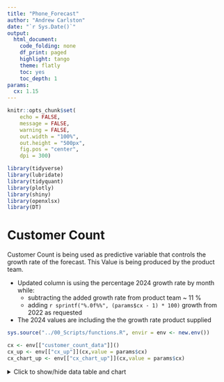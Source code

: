 ```yaml
---
title: "Phone_Forecast"
author: "Andrew Carlston"
date: "`r Sys.Date()`"
output: 
  html_document:
    code_folding: none
    df_print: paged
    highlight: tango
    theme: flatly
    toc: yes
    toc_depth: 1
params:
  cx: 1.15
---
```


```r
knitr::opts_chunk$set(
    echo = FALSE,
    message = FALSE,
    warning = FALSE,
    out.width = "100%",
    out.height = "500px",
    fig.pos = "center",
    dpi = 300)
```

```r
library(tidyverse)
library(lubridate)
library(tidyquant)
library(plotly)
library(shiny)
library(openxlsx)
library(DT)
```

# Customer Count

Customer Count is being used as predictive variable that controls the growth rate of the forecast. This Value is being produced by the product team.

-   Updated column is using the percentage 2024 growth rate by month while:
    -   subtracting the added growth rate from product team \~ 11 %
    -   adding `r sprintf("%.0f%%", (params$cx - 1) * 100)` growth from 2022 as requested
-   The 2024 values are including the the growth rate product supplied

```r
sys.source("../00_Scripts/functions.R", envir = env <- new.env())

cx <- env[["customer_count_data"]]() 
cx_up <- env[["cx_up"]](cx,value = params$cx)
cx_chart_up <- env[["cx_chart_up"]](cx,value = params$cx)

```

<details>

<summary>Click to show/hide data table and chart</summary>

<p>

##  {.tabset .tabset-fade .tabset-pills .no-tabset-title}

### Table

```r
cx_tbl <- cx_up %>%  
  DT::datatable(
    extensions = c('Buttons', 'Scroller'),
    options = list(
      dom = 'Blrtip',
      buttons = list(
        list(
          extend = 'excel',
          text = 'Export to Excel'
        ),
        list(
          extend = 'csv',
          text = 'Export to CSV'
        )
      ),
      defaultPageSize = 50,
      scrollY = "450px",
      scrollX = TRUE,
      scroller = TRUE,
      rowStyle = "function(index, row, dt) { if (index % 2 === 1) { return { classes: 'even' }; } }",
      style = "font-size: 12px;"
    )
  )
cx_tbl
```

### Chart

```r
chart_up <- cx_chart_up %>% 
  ggplot(aes(x = Month, y = Customer_Count, color = as.factor(Group), group = as.factor(Group), linetype = as.factor(Group))) +
  geom_line() +
  labs(x = "Month", y = "Customer Count", color = "Group") +
  scale_color_manual(values = c("orange", "blue", "green", "red")) +
  scale_linetype_manual(values = c("solid", "solid", "solid", "dotted")) +
  theme_minimal()

plotly::ggplotly(chart_up)
```

</p>

</details>
